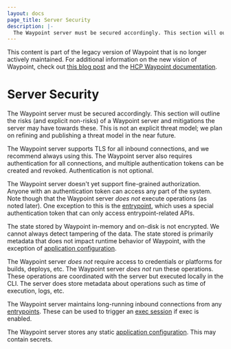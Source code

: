 ```yaml
---
layout: docs
page_title: Server Security
description: |-
  The Waypoint server must be secured accordingly. This section will outline the risks (and explicit non-risks) of a Waypoint server and mitigations the server may have towards these.
---
```


<Warning>

This content is part of the legacy version of Waypoint that is no longer actively maintained. For additional information on the new vision of Waypoint, check out [this blog post](https://www.hashicorp.com/blog/a-new-vision-for-hcp-waypoint) and the [HCP Waypoint documentation](/hcp/docs/waypoint).

</Warning>

# Server Security

The Waypoint server must be secured accordingly. This section will outline
the risks (and explicit non-risks) of a Waypoint server and mitigations the
server may have towards these. This is not an explicit threat model; we plan on
refining and publishing a threat model in the near future.

The Waypoint server supports TLS for all inbound connections, and we recommend
always using this. The Waypoint server also requires authentication for all
connections, and multiple authentication tokens can be created and revoked.
Authentication is not optional.

The Waypoint server doesn't yet support fine-grained authorization. Anyone
with an authentication token can access any part of the system. Note though
that the Waypoint server _does not_ execute operations (as noted later). One
exception to this is the [entrypoint](/waypoint/docs/entrypoint), which uses a special
authentication token that can only access entrypoint-related APIs.

The state stored by Waypoint in-memory and on-disk is not encrypted. We
cannot always detect tampering of the data. The state stored is primarily
metadata that does not impact runtime behavior of Waypoint, with the exception
of [application configuration](/waypoint/docs/app-config).

The Waypoint server _does not_ require access to credentials or platforms
for builds, deploys, etc. The Waypoint server _does not_ run these operations.
These operations are coordinated with the server but executed locally in
the CLI. The server does store metadata about operations such as time of
execution, logs, etc.

The Waypoint server maintains long-running inbound connections from
any [entrypoints](/waypoint/docs/entrypoint). These can be used to trigger an
[exec session](/waypoint/docs/exec) if exec is enabled.

The Waypoint server stores any static [application configuration](/waypoint/docs/app-config).
This may contain secrets.

